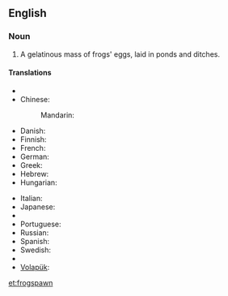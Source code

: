 ==English==

===Noun===
{{en-noun|-}}

# A gelatinous mass of frogs' eggs, laid in ponds and ditches.

====Translations====
{{trans-top|frogs' eggs}}
* {{trreq|ar}}
* Chinese:
*: Mandarin: {{t|cmn|蛙卵|tr=wāluǎn|sc=Hani}}
* Danish: {{t-|da|frøyngel}}
* Finnish: {{t-|fi|sammakonkutu}}
* French: {{t-|fr|œufs de grenouille|m-p}}
* German: {{t-|de|Froschlaich|m}}
* Greek: {{t-|el|αβγά βατράχου}}
* Hebrew: {{t-|he|ביצי צפרדע‬}}
* Hungarian: {{t-|hu|békapete}}
{{trans-mid}}
* Italian: {{t-|it|uova di rana|f-p}}
* Japanese: {{t-|ja|蛙の卵|tr=かえる のたまご, kaeru no tamago}}
* {{trreq|ko}}
* Portuguese: {{t-|pt|ovas de rã|f-p}}
* Russian: {{t-|ru|лягушачья икра|f|tr=ljagušáč’ja ikrá}}
* Spanish: {{t-|es|huevas de rana|f-p}}
* Swedish: {{t-|sv|grodrom|c}}
* {{trreq|vi}}
* [[Volapük]]: {{qualifier|collective}} {{t+|vo|froganögem}}
{{trans-bottom}}

[[et:frogspawn]]